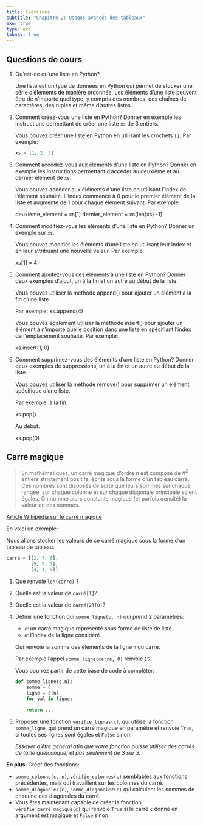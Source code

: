 ```yaml
---
title: Exercices
subtitle: "Chapitre 2: Usages avancés des tableaux"
exo: true
type: exo
tabnav: true
---
```

## Questions de cours

1. Qu'est-ce qu'une liste en Python?

   ::: correction

   Une liste est un type de données en Python qui permet de stocker une série d'éléments de manière
   ordonnée. Les éléments d'une liste peuvent être de n'importe quel type, y compris des nombres,
   des chaînes de caractères, des tuples et même d'autres listes.

   :::

2. Comment créez-vous une liste en Python? Donner en exemple les instructions permettant de créer
   une liste `xs` de 3 entiers.
   
   ::: correction

   Vous pouvez créer une liste en Python en utilisant les crochets `[]`. Par exemple:
   
   ```python
   xs = [1, 2, 3]
   ```

   :::

3. Comment accédez-vous aux éléments d'une liste en Python? Donner en exemple les instructions
   permettant d'accéder au deuxième et au dernier élément de `xs`.
   

   ::: correction

   Vous pouvez accéder aux éléments d'une liste en utilisant l'index de l'élément souhaité. L'index
   commence à 0 pour le premier élément de la liste et augmente de 1 pour chaque élément suivant.
   Par exemple:
   
   deuxième_element = xs[1]
   dernier_element = xs[len(xs) -1]

   :::

4. Comment modifiez-vous les éléments d'une liste en Python? Donner un exemple sur `xs`.
   

   ::: correction

   Vous pouvez modifier les éléments d'une liste en utilisant leur index et en leur attribuant une
   nouvelle valeur. Par exemple:

   xs[1] = 4

   :::

5. Comment ajoutez-vous des éléments à une liste en Python? Donner deux exemples d'ajout, un à la
   fin et un autre au début de la liste.

   ::: correction

   Vous pouvez utiliser la méthode append() pour ajouter un élément à la fin d'une liste.
   
   Par exemple:
   xs.append(4)
   
   Vous pouvez également utiliser la méthode insert() pour ajouter un élément à n'importe quelle
   position dans une liste en spécifiant l'index de l'emplacement souhaité. Par exemple:
 

   xs.insert(1, 0)

   :::

6. Comment supprimez-vous des éléments d'une liste en Python? Donner deux exemples de suppressions,
   un à la fin et un autre au début de la liste.

   ::: correction

   Vous pouvez utiliser la méthode remove() pour supprimer un élément spécifique d'une liste.
   
   Par exemple: à la fin.
   
   xs.pop()

   
   Au début:

   xs.pop(0)

   :::

## Carré magique

> En mathématiques, un carré magique d’ordre $n$ est composé de $n^2$ entiers strictement positifs,
> écrits sous la forme d’un tableau carré. Ces nombres sont disposés de sorte que leurs sommes sur
> chaque rangée, sur chaque colonne et sur chaque diagonale principale soient égales. On nomme
> alors constante magique (et parfois densité) la valeur de ces sommes.

[Article Wikipédia sur le carré magique](https://fr.wikipedia.org/wiki/Carr%C3%A9_magique_(math%C3%A9matiques)){.cite-source}

En voici un exemple:

<wc-wikimage title="Magicsquareexample.svg" caption=""></wc-wikimage>


Nous allons stocker les valeurs de ce carré magique sous la forme d'un tableau de tableau.

```python
carré = [[2, 7, 6],
         [9, 5, 1],
         [4, 3, 8]]
```

1. Que renvoie `len(carré)` ?
2. Quelle est la valeur de `carré[1]`?
3. Quelle est la valeur de `carré[2][0]`?
4. Définir une fonction qui `somme_ligne(c, n)` qui prend 2 paramètres:

   - `c`: un carré magique représenté sous forme de liste de liste.
   - `n`: l'index de la ligne considéré.

   Qui renvoie la somme des éléments de la ligne `n` du carré.

   Par exemple l'appel `somme_ligne(carré, 0)` renvoie `15`.

   Vous pourrez partir de cette base de code à compléter:

   ```python
   def somme_ligne(c,n):
       somme = 0
       ligne = c[n]
       for val in ligne:
           ...
       return ...
   ```

5. Proposer une fonction `vérifie_lignes(c)`, qui utilise la fonction `somme_ligne`, qui prend un
   carré magique en paramètre et renvoie `True`, si toutes ses lignes sont égales et `False` sinon.

   _Essayer d'être général afin que votre fonction puisse utiliser des carrés de taille quelconque,
   et pas seulement de 3 sur 3._

**En plus**: Créer des fonctions:

- `somme_colonne(c, n)`, `vérifie_colonnes(c)` semblables aux fonctions précédentes, mais qui
  travaillent sur les colonnes du carré.
- `somme_diagonale1(c)`, `somme_diagonale2(c)` qui calculent les sommes de chacune des diagonales
  du carré.
- Vous êtes maintenant capable de créer la fonction `vérifie_carré_magique(c)` qui renvoie `True`
  si le carré `c` donné en argument est magique et `False` sinon.
